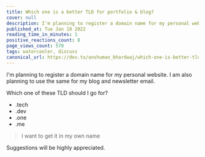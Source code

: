 ```yaml
---
title: Which one is a better TLD for portfolio & blog?
cover: null
description: I'm planning to register a domain name for my personal website. I am also planning to use the same...
published_at: Tue Jan 18 2022
reading_time_in_minutes: 1
positive_reactions_count: 8
page_views_count: 570
tags: watercooler, discuss
canonical_url: https://dev.to/anshuman_bhardwaj/which-one-is-better-tld-4ila
---
```


I'm planning to register a domain name for my personal website. I am also planning to use the same for my blog and newsletter email.

Which one of these TLD should I go for?

- .tech
- .dev
- .one
- .me

> I want to get it in my own name

Suggestions will be highly appreciated.

    